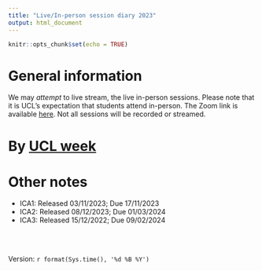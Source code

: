```yaml
---
title: "Live/In-person session diary 2023"
output: html_document
---
```


```r
knitr::opts_chunk$set(echo = TRUE)
```

# General information

We may  *attempt* to live stream, the live in-person sessions.  Please note that it is UCL's expectation that students attend in-person.  The Zoom link is available [here](https://ucl.zoom.us/my/terrysoo).  Not all sessions will be recorded or streamed. 


# By [UCL week](https://www.ucl.ac.uk/estates/sites/estates/files/ucl_academic_calendar_2023_2024.pdf)




# Other notes



* ICA1: Released 03/11/2023; Due 17/11/2023
* ICA2: Released 08/12/2023; Due 01/03/2024
* ICA3: Released 15/12/2022; Due 09/02/2024




<br>
<br>

 Version:  `r format(Sys.time(), '%d %B %Y')`

<br>
<br>
<br>